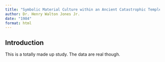 ```yaml
---
title: "Symbolic Material Culture within an Ancient Catastrophic Temple Complex"
author: Dr. Henry Walton Jones Jr.
date: "1984"
format: html
---
```


## Introduction

This is a totally made up study. The data are real though.

